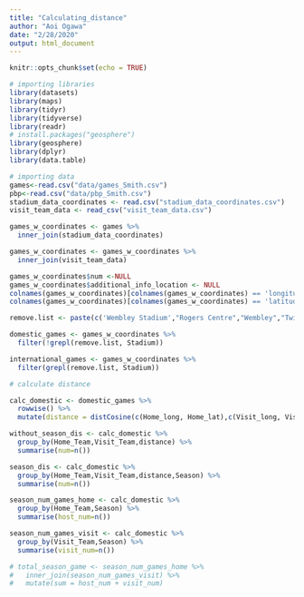 ```yaml
---
title: "Calculating_distance"
author: "Aoi Ogawa"
date: "2/28/2020"
output: html_document
---
```


```r
knitr::opts_chunk$set(echo = TRUE)
```

```r
# importing libraries
library(datasets)
library(maps)
library(tidyr)
library(tidyverse)
library(readr)
# install.packages("geosphere")
library(geosphere)
library(dplyr)
library(data.table)
```


```r
# importing data
games<-read.csv("data/games_Smith.csv")
pbp<-read.csv("data/pbp_Smith.csv")
stadium_data_coordinates <- read.csv("stadium_data_coordinates.csv")
visit_team_data <- read_csv("visit_team_data.csv")
```

```r
games_w_coordinates <- games %>%
  inner_join(stadium_data_coordinates)

games_w_coordinates <- games_w_coordinates %>%
  inner_join(visit_team_data)

games_w_coordinates$num <-NULL
games_w_coordinates$additional_info_location <- NULL
colnames(games_w_coordinates)[colnames(games_w_coordinates) == 'longitude'] <- 'Home_lat'
colnames(games_w_coordinates)[colnames(games_w_coordinates) == 'latitude'] <- 'Home_long'

remove.list <- paste(c('Wembley Stadium',"Rogers Centre","Wembley","Twickenham","Estadio Azteca","Twickenham Stadium","Azteca Stadium","Tottenham Hotspur Stadium","Tottenham Hotspur"), collapse = '|')

domestic_games <- games_w_coordinates %>%
  filter(!grepl(remove.list, Stadium))

international_games <- games_w_coordinates %>%
  filter(grepl(remove.list, Stadium))
```

```r
# calculate distance

calc_domestic <- domestic_games %>% 
  rowwise() %>%
  mutate(distance = distCosine(c(Home_long, Home_lat),c(Visit_long, Visit_lat)))

```

```r
without_season_dis <- calc_domestic %>%
  group_by(Home_Team,Visit_Team,distance) %>%
  summarise(num=n())

season_dis <- calc_domestic %>%
  group_by(Home_Team,Visit_Team,distance,Season) %>%
  summarise(num=n())

season_num_games_home <- calc_domestic %>%
  group_by(Home_Team,Season) %>%
  summarise(host_num=n())

season_num_games_visit <- calc_domestic %>%
  group_by(Visit_Team,Season) %>%
  summarise(visit_num=n())

# total_season_game <- season_num_games_home %>%
#   inner_join(season_num_games_visit) %>%
#   mutate(sum = host_num + visit_num)

```



